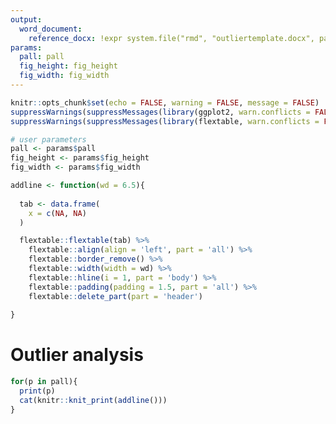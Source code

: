 ---
output: 
  word_document:
    reference_docx: !expr system.file("rmd", "outliertemplate.docx", package = "MassWateR")
params: 
  pall: pall
  fig_height: fig_height
  fig_width: fig_width
---

```{r setup, echo = F}
knitr::opts_chunk$set(echo = FALSE, warning = FALSE, message = FALSE)
suppressWarnings(suppressMessages(library(ggplot2, warn.conflicts = FALSE, quietly = TRUE)))
suppressWarnings(suppressMessages(library(flextable, warn.conflicts = FALSE, quietly = TRUE)))

# user parameters
pall <- params$pall
fig_height <- params$fig_height
fig_width <- params$fig_width

addline <- function(wd = 6.5){
  
  tab <- data.frame(
    x = c(NA, NA)
  )

  flextable::flextable(tab) %>% 
    flextable::align(align = 'left', part = 'all') %>%
    flextable::border_remove() %>%
    flextable::width(width = wd) %>% 
    flextable::hline(i = 1, part = 'body') %>%
    flextable::padding(padding = 1.5, part = 'all') %>% 
    flextable::delete_part(part = 'header')
  
}
```

# Outlier analysis

```{r, fig.height = fig_height, fig.width = fig_width, results = 'asis'}
for(p in pall){
  print(p)
  cat(knitr::knit_print(addline()))
}
```


